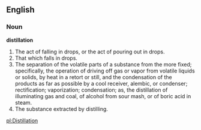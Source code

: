 ==English==

===Noun===

'''distillation'''

#The act of falling in drops, or the act of pouring out in drops.
#That which falls in drops.
#The separation of the volatile parts of a substance from the more fixed; specifically, the operation of driving off gas or vapor from volatile liquids or solids, by heat in a retort or still, and the condensation of the products as far as possible by a cool receiver, alembic, or condenser; rectification; vaporization; condensation; as, the distillation of illuminating gas and coal, of alcohol from sour mash, or of boric acid in steam.
#The substance extracted by distilling.

[[pl:Distillation]]